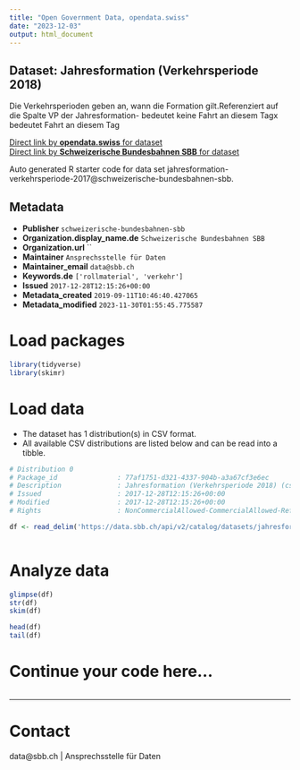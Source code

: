 ```yaml
---
title: "Open Government Data, opendata.swiss"
date: "2023-12-03"
output: html_document
---
```


## Dataset: Jahresformation (Verkehrsperiode 2018)

Die Verkehrsperioden geben an, wann die Formation gilt.Referenziert auf die Spalte VP der Jahresformation- bedeutet keine Fahrt an diesem Tagx bedeutet Fahrt an diesem Tag

[Direct link by **opendata.swiss** for dataset](https://opendata.swiss/de/dataset/jahresformation-verkehrsperiode-20181)<br>
[Direct link by **Schweizerische Bundesbahnen SBB** for dataset](https://data.sbb.ch/explore/dataset/jahresformation-verkehrsperiode-2017/)

Auto generated R starter code for data set jahresformation-verkehrsperiode-2017@schweizerische-bundesbahnen-sbb.

## Metadata

- **Publisher** `schweizerische-bundesbahnen-sbb`
- **Organization.display_name.de** `Schweizerische Bundesbahnen SBB`
- **Organization.url** ``
- **Maintainer** `Ansprechsstelle für Daten`
- **Maintainer_email** `data@sbb.ch`
- **Keywords.de** `['rollmaterial', 'verkehr']`
- **Issued** `2017-12-28T12:15:26+00:00`
- **Metadata_created** `2019-09-11T10:46:40.427065`
- **Metadata_modified** `2023-11-30T01:55:45.775587`


# Load packages

```r

library(tidyverse)
library(skimr)

```

# Load data

-   The dataset has 1 distribution(s) in CSV format.
-   All available CSV distributions are listed below and can be read into a tibble.

```r

# Distribution 0
# Package_id               : 77af1751-d321-4337-904b-a3a67cf3e6ec
# Description              : Jahresformation (Verkehrsperiode 2018) (csv)
# Issued                   : 2017-12-28T12:15:26+00:00
# Modified                 : 2017-12-28T12:15:26+00:00
# Rights                   : NonCommercialAllowed-CommercialAllowed-ReferenceRequired

df <- read_delim('https://data.sbb.ch/api/v2/catalog/datasets/jahresformation-verkehrsperiode-2017/exports/csv')



```

# Analyze data

```r

glimpse(df)
str(df)
skim(df)

head(df)
tail(df)

```

# Continue your code here...

```r

```

------------------------------------------------------------------------

# Contact

data@sbb.ch | Ansprechsstelle für Daten
